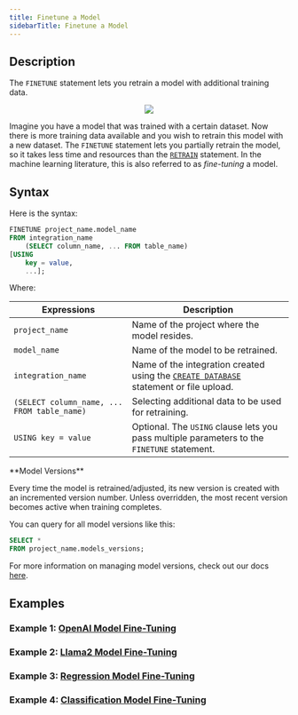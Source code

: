 ```yaml
---
title: Finetune a Model
sidebarTitle: Finetune a Model
---
```


## Description

The `FINETUNE` statement lets you retrain a model with additional training data.

<p align="center">
  <img src="https://docs.google.com/drawings/d/e/2PACX-1vTwrR36VeRCMQYZ7AMQXS1gzMtgv6URfIlKFTUqZiTSZwsuXjiZCi8tIr4yU7NBs3_IuGzKgelvQ8l9/pub?w=955&h=460" />
</p>

Imagine you have a model that was trained with a certain dataset. Now there is more training data available and you wish to retrain this model with a new dataset. The `FINETUNE` statement lets you partially retrain the model, so it takes less time and resources than the [`RETRAIN`](/sql/api/retrain) statement. In the machine learning literature, this is also referred to as *fine-tuning* a model.

## Syntax

Here is the syntax:

```sql
FINETUNE project_name.model_name
FROM integration_name
    (SELECT column_name, ... FROM table_name)
[USING
    key = value,
    ...];
```

Where:

| Expressions                                 | Description                                                                                                        |
| ------------------------------------------- | ------------------------------------------------------------------------------------------------------------------ |
| `project_name`                              | Name of the project where the model resides.                                                                       |
| `model_name`                                | Name of the model to be retrained.                                                                                 |
| `integration_name`                          | Name of the integration created using the [`CREATE DATABASE`](/sql/create/databases) statement or file upload.    |
| `(SELECT column_name, ... FROM table_name)` | Selecting additional data to be used for retraining.                                                               |
| `USING key = value`                         | Optional. The `USING` clause lets you pass multiple parameters to the `FINETUNE` statement.                          |

<Info>
**Model Versions**

Every time the model is retrained/adjusted, its new version is created with an incremented version number. Unless overridden, the most recent version becomes active when training completes.

You can query for all model versions like this:

```sql
SELECT *
FROM project_name.models_versions;
```

For more information on managing model versions, check out our docs [here](/sql/api/manage-models-versions).
</Info>
## Examples 
### Example 1: [OpenAI Model Fine-Tuning](/finetune/openai)
### Example 2: [Llama2 Model Fine-Tuning](/finetune/anyscale)
### Example 3: [Regression Model Fine-Tuning](/finetune/regression)
### Example 4: [Classification Model Fine-Tuning](/finetune/classification)
